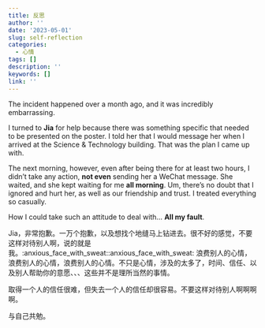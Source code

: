 ```yaml
---
title: 反思
author: ''
date: '2023-05-01'
slug: self-reflection
categories:
  - 心情
tags: []
description: ''
keywords: []
link: ''
---
```


The incident happened over a month ago, and it was incredibly embarrassing.

I turned to **Jia** for help because there was something specific that needed to be presented on the poster. I told her that I would message her when I arrived at the Science & Technology building. That was the plan I came up with.

The next morning, however, even after being there for at least two hours, I didn't take any action, **not even** sending her a WeChat message. She waited, and she kept waiting for me **all morning**. Um, there's no doubt that I ignored and hurt her, as well as our friendship and trust. I treated everything so casually.

How I could take such an attitude to deal with... **All my fault**.

Jia，非常抱歉。一万个抱歉，以及想找个地缝马上钻进去。很不好的感觉，不要这样对待别人啊，说的就是我。:anxious_face_with_sweat::anxious_face_with_sweat: 浪费别人的心情，浪费别人的心情，浪费别人的心情。不只是心情，涉及的太多了，时间、信任、以及别人帮助你的意愿、、、这些并不是理所当然的事情。

取得一个人的信任很难，但失去一个人的信任却很容易。不要这样对待别人啊啊啊啊。

与自己共勉。





